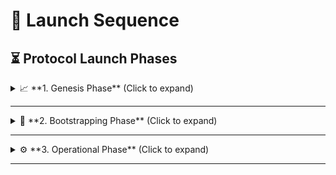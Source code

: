 # 🚀 Launch Sequence

## ⏳ Protocol Launch Phases

<details>
  <summary>📈 **1. Genesis Phase** (Click to expand)</summary>

**Duration:** Up to 25 weeks

During the Genesis phase, approximately **40,000,000 XUSD tokens** will be distributed weekly.  
- **1/8** of the total supply is allocated to the staking pool.  
- The remaining portion is dedicated to the **trading rewards module**. 

This phase is crucial for the initial distribution of XUSD and for engaging the community, setting the stage for the long-term growth of the XUSD ecosystem.
</details>

---

<details>
  <summary>🌱 **2. Bootstrapping Phase** (Click to expand)</summary>

**Duration:** 1 year

In this phase, liquidity farming for the **OneSwap token** will take place. Participants can provide liquidity in exchange for rewards, helping to stabilize the ecosystem and ensure there is sufficient liquidity across the platform. 
Somewhere midway of the Bootstrapping phase, the minting function will be renounced. Minting protocol will get audited and deployed. It is necessary to maintain the minting function beforehand to manage inflation accordingly to assist the token in reaching 1$, especially while the Genesis farms are still active.

</details>

---

<details>
  <summary>⚙️ **3. Operational Phase** (Click to expand)</summary>

**Duration:** Ongoing

At the conclusion of the Bootstrapping phase, the control and governance of the **XUSD Vibratile Asset Protocol** will be transitioned to one of the following:

- **DAO (Decentralized Autonomous Organization)**: Enabling community-driven governance and decision-making.
- **Another Community**: Empowering a dedicated group to take over the protocol’s operations.

This phase ensures the sustainable, long-term operation of the XUSD protocol, with governance passed on to the community or a decentralized entity.

</details>

---
